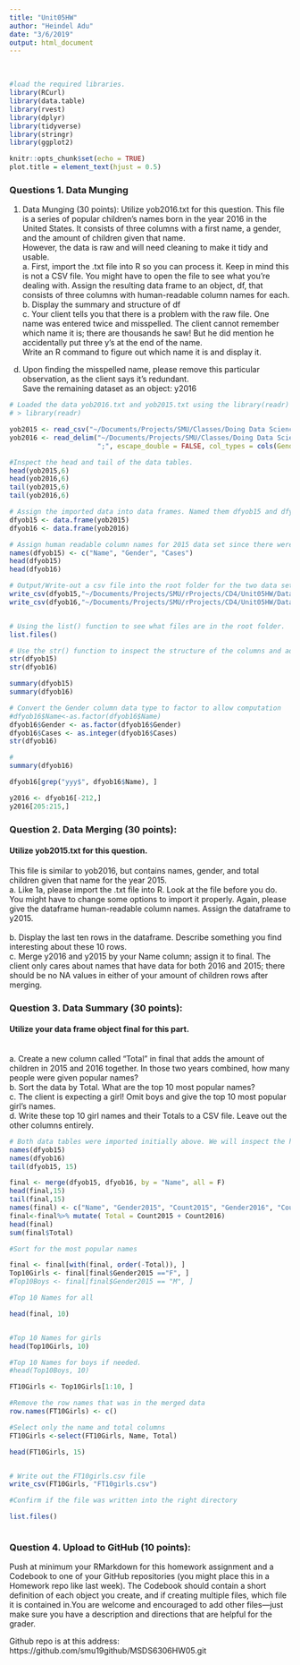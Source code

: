 ```yaml
---
title: "Unit05HW"
author: "Heindel Adu"
date: "3/6/2019"
output: html_document
---
```

<br>

```r
#load the required libraries.
library(RCurl)
library(data.table)
library(rvest)
library(dplyr)
library(tidyverse)
library(stringr)
library(ggplot2)

```

```r
knitr::opts_chunk$set(echo = TRUE)
plot.title = element_text(hjust = 0.5)
```
### Questions 1. Data Munging 

<p> 1.	Data Munging (30 points): Utilize yob2016.txt for this question. This file is a series of popular children’s names born in the year 2016 in the United States. 
     It consists of three columns with a first name, a gender, and the amount of children given that name.  
       However, the data is raw and will need cleaning to make it tidy and usable.
<br>   a.	First, import the .txt file into R so you can process it.  Keep in mind this is not a CSV file. You might have to open the file to see what you’re dealing with.  Assign the resulting data frame to an object, df, that consists of three columns with human-readable column names for each.
<br>   b.	Display the summary and structure of df
<br>   c.	Your client tells you that there is a problem with the raw file.  One name was entered twice and misspelled. The client cannot remember which name it is; there are thousands he saw! But he did mention he accidentally put three y’s at the end of the name.  
     Write an R command to figure out which name it is and display it.
 d.	Upon finding the misspelled name, please remove this particular observation, as the client says it’s redundant.  
     Save the remaining dataset as an object: y2016 
</p>

```r
# Loaded the data yob2016.txt and yob2015.txt using the library(readr) function
# > library(readr)

yob2015 <- read_csv("~/Documents/Projects/SMU/Classes/Doing Data Science/Units/Unit_5/yob2015.txt",col_names = FALSE, col_types = cols(X2 = col_character()))
yob2016 <- read_delim("~/Documents/Projects/SMU/Classes/Doing Data Science/Units/Unit_5/yob2016.txt",
                      ";", escape_double = FALSE, col_types = cols(Gender = col_character()), trim_ws = TRUE)

#Inspect the head and tail of the data tables.
head(yob2015,6)
head(yob2016,6)
tail(yob2015,6)
tail(yob2016,6)

# Assign the imported data into data frames. Named them dfyob15 and dfyob16 fro r
dfyob15 <- data.frame(yob2015)
dfyob16 <- data.frame(yob2016)

# Assign human readable column names for 2015 data set since there were no headers. Inspect the headers again.
names(dfyob15) <- c("Name", "Gender", "Cases")
head(dfyob15)
head(dfyob16)

# Output/Write-out a csv file into the root folder for the two data sets (2015 and 2016)
write_csv(dfyob15,"~/Documents/Projects/SMU/rProjects/CD4/Unit05HW/DataMungin/dfyob15.csv")
write_csv(dfyob16,"~/Documents/Projects/SMU/rProjects/CD4/Unit05HW/DataMungin/dfyob16.csv")


# Using the list() function to see what files are in the root folder.
list.files()

# Use the str() function to inspect the structure of the columns and adjust them to the correct data type.
str(dfyob15)
str(dfyob16)

summary(dfyob15)
summary(dfyob16)

# Convert the Gender column data type to factor to allow computation
#dfyob16$Name<-as.factor(dfyob16$Name)
dfyob16$Gender <- as.factor(dfyob16$Gender)
dfyob16$Cases <- as.integer(dfyob16$Cases)
str(dfyob16)

# 
summary(dfyob16)

dfyob16[grep("yyy$", dfyob16$Name), ]

y2016 <- dfyob16[-212,]
y2016[205:215,]

```


### Question 2.	Data Merging (30 points): 
#### Utilize yob2015.txt for this question.  
<p>    This file is similar to yob2016, but contains names, gender, and total children given that name for the year 2015.
    <br> a.	Like 1a, please import the .txt file into R.  Look at the file before you do.  You might have to change some options to import it properly. Again, please give the dataframe human-readable column names.  Assign the dataframe to y2015.  
    <br> b.	Display the last ten rows in the dataframe.  Describe something you find interesting about these 10 rows.
    <br> c.	Merge y2016 and y2015 by your Name column; assign it to final.  The client only cares about names that have data for both 2016 and 2015; there should be no NA values in either of your amount of children rows after merging.
</p>
### Question 3. Data Summary (30 points): 
#### Utilize your data frame object final for this part.
<p>  
<br>    a.	Create a new column called “Total” in final that adds the amount of children in 2015 and 2016 together.  In those two years combined, how many people were given popular names?
<br>    b.	Sort the data by Total.  What are the top 10 most popular names?
<br>    c.	The client is expecting a girl!  Omit boys and give the top 10 most popular girl’s names.
<br>    d.	Write these top 10 girl names and their Totals to a CSV file.  Leave out the other columns entirely.
</p>

```r
# Both data tables were imported initially above. We will inspect the headers, the head and tail of the dataframe. Prepare for summary and joining of the data frames.
names(dfyob15)
names(dfyob16)
tail(dfyob15, 15)

final <- merge(dfyob15, dfyob16, by = "Name", all = F)
head(final,15)
tail(final,15)
names(final) <- c("Name", "Gender2015", "Count2015", "Gender2016", "Count2016")
final<-final%>% mutate( Total = Count2015 + Count2016)
head(final)
sum(final$Total)

#Sort for the most popular names

final <- final[with(final, order(-Total)), ]
Top10Girls <- final[final$Gender2015 =="F", ]
#Top10Boys <- final[final$Gender2015 == "M", ]

#Top 10 Names for all

head(final, 10)


#Top 10 Names for girls
head(Top10Girls, 10)

#Top 10 Names for boys if needed.
#head(Top10Boys, 10)

FT10Girls <- Top10Girls[1:10, ]

#Remove the row names that was in the merged data
row.names(FT10Girls) <- c()

#Select only the name and total columns
FT10Girls <-select(FT10Girls, Name, Total)

head(FT10Girls, 15)


# Write out the FT10girls.csv file
write_csv(FT10Girls, "FT10girls.csv")

#Confirm if the file was written into the right directory

list.files()
```

```r

```
### Question  4.	Upload to GitHub (10 points): 
<p>   Push at minimum your RMarkdown for this homework assignment and a Codebook to one of your GitHub repositories (you might place this in a Homework repo like last week).  The Codebook should contain a short definition of each object you create, and if creating multiple files, which file it is contained in.You are welcome and encouraged to add other files—just make sure you have a description and directions that are helpful for the grader.

Github repo is at this address:
https://github.com/smu19github/MSDS6306HW05.git
</p>


